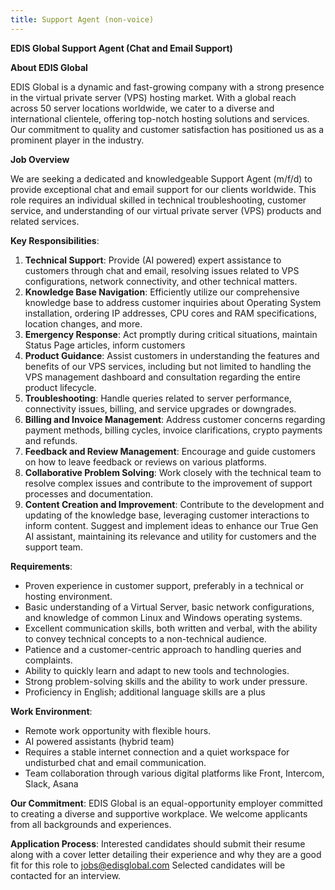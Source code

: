 ```yaml
---
title: Support Agent (non-voice)
---
```


**EDIS Global Support Agent (Chat and Email Support)**

**About EDIS Global**

EDIS Global is a dynamic and fast-growing company with a strong presence in the virtual private server (VPS) hosting market. With a global reach across 50 server locations worldwide, we cater to a diverse and international clientele, offering top-notch hosting solutions and services. Our commitment to quality and customer satisfaction has positioned us as a prominent player in the industry.

**Job Overview**

We are seeking a dedicated and knowledgeable Support Agent (m/f/d) to provide exceptional chat and email support for our clients worldwide. This role requires an individual skilled in technical troubleshooting, customer service, and understanding of our virtual private server (VPS) products and related services.

**Key Responsibilities**:

1. **Technical Support**: Provide (AI powered) expert assistance to customers through chat and email, resolving issues related to VPS configurations, network connectivity, and other technical matters.
2. **Knowledge Base Navigation**: Efficiently utilize our comprehensive knowledge base to address customer inquiries about Operating System installation, ordering IP addresses, CPU cores and RAM specifications, location changes, and more.
3. **Emergency Response**: Act promptly during critical situations, maintain Status Page articles, inform customers
4. **Product Guidance**: Assist customers in understanding the features and benefits of our VPS services, including but not limited to handling the VPS management dashboard and consultation regarding the entire product lifecycle.
5. **Troubleshooting**: Handle queries related to server performance, connectivity issues, billing, and service upgrades or downgrades.
6. **Billing and Invoice Management**: Address customer concerns regarding payment methods, billing cycles, invoice clarifications, crypto payments and refunds.
7. **Feedback and Review Management**: Encourage and guide customers on how to leave feedback or reviews on various platforms.
8. **Collaborative Problem Solving**: Work closely with the technical team to resolve complex issues and contribute to the improvement of support processes and documentation.
9. **Content Creation and Improvement**: Contribute to the development and updating of the knowledge base, leveraging customer interactions to inform content. Suggest and implement ideas to enhance our True Gen AI assistant, maintaining its relevance and utility for customers and the support team.

**Requirements**:

- Proven experience in customer support, preferably in a technical or hosting environment.
- Basic understanding of a Virtual Server, basic network configurations, and knowledge of common Linux and Windows operating systems.
- Excellent communication skills, both written and verbal, with the ability to convey technical concepts to a non-technical audience.
- Patience and a customer-centric approach to handling queries and complaints.
- Ability to quickly learn and adapt to new tools and technologies.
- Strong problem-solving skills and the ability to work under pressure.
- Proficiency in English; additional language skills are a plus

**Work Environment**:

- Remote work opportunity with flexible hours.
- AI powered assistants (hybrid team)
- Requires a stable internet connection and a quiet workspace for undisturbed chat and email communication.
- Team collaboration through various digital platforms like Front, Intercom, Slack, Asana

**Our Commitment**:
EDIS Global is an equal-opportunity employer committed to creating a diverse and supportive workplace. We welcome applicants from all backgrounds and experiences.

**Application Process**:
Interested candidates should submit their resume along with a cover letter detailing their experience and why they are a good fit for this role to <a href="mailto:jobs@edisglobal.com" target="_blank">jobs@edisglobal.com</a>
Selected candidates will be contacted for an interview.
